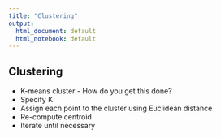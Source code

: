 ```yaml
---
title: "Clustering"
output:
  html_document: default
  html_notebook: default
---
```


<h2><b>Clustering</b></h2>

* K-means cluster - How do you get this done?        
 + Specify K
 + Assign each point to the cluster using Euclidean distance
 + Re-compute centroid
 + Iterate until necessary

```r

```

